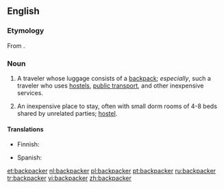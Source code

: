 ==English==

===Etymology===
From {{suffix|backpack|er}}.

===Noun===
{{en-noun}}

# A traveler whose luggage consists of a [[backpack]]; ''especially'', such a traveler who uses [[hostel]]s, [[public transport]], and other inexpensive services.
# {{chiefly|New Zealand}} An inexpensive place to stay, often with small dorm rooms of 4-8 beds shared by unrelated parties; [[hostel]].

====Translations====
{{trans-top|A traveler}}
* Finnish: {{t-|fi|reppumatkaaja}}
{{trans-mid}}
* Spanish: {{t-|es|mochilero|m}}
{{trans-bottom}}

{{trans-top|A hostel}}
{{trans-mid}}
{{trans-bottom}}

[[et:backpacker]]
[[nl:backpacker]]
[[pl:backpacker]]
[[pt:backpacker]]
[[ru:backpacker]]
[[tr:backpacker]]
[[vi:backpacker]]
[[zh:backpacker]]